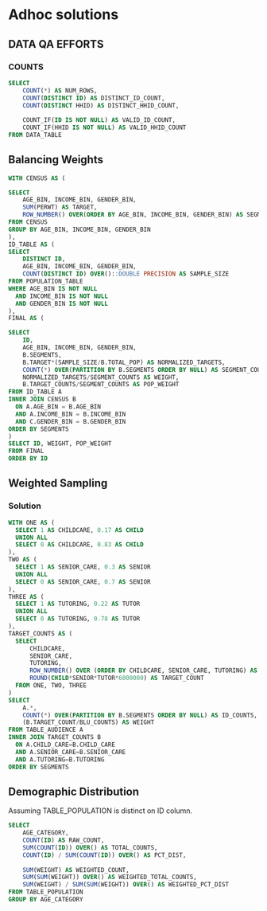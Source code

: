 # Adhoc solutions


## DATA QA EFFORTS

### COUNTS

```sql
SELECT
    COUNT(*) AS NUM_ROWS,
    COUNT(DISTINCT ID) AS DISTINCT_ID_COUNT,
    COUNT(DISTINCT HHID) AS DISTINCT_HHID_COUNT,
    
    COUNT_IF(ID IS NOT NULL) AS VALID_ID_COUNT,
    COUNT_IF(HHID IS NOT NULL) AS VALID_HHID_COUNT
FROM DATA_TABLE
```


## Balancing Weights

```sql
WITH CENSUS AS (

SELECT
    AGE_BIN, INCOME_BIN, GENDER_BIN,
    SUM(PERWT) AS TARGET,
    ROW_NUMBER() OVER(ORDER BY AGE_BIN, INCOME_BIN, GENDER_BIN) AS SEGMENTS
FROM CENSUS
GROUP BY AGE_BIN, INCOME_BIN, GENDER_BIN
),
ID_TABLE AS (
SELECT 
    DISTINCT ID,
    AGE_BIN, INCOME_BIN, GENDER_BIN,
    COUNT(DISTINCT ID) OVER()::DOUBLE PRECISION AS SAMPLE_SIZE
FROM POPULATION_TABLE
WHERE AGE_BIN IS NOT NULL
  AND INCOME_BIN IS NOT NULL
  AND GENDER_BIN IS NOT NULL
),
FINAL AS (

SELECT
    ID,
    AGE_BIN, INCOME_BIN, GENDER_BIN,
    B.SEGMENTS,
    B.TARGET*(SAMPLE_SIZE/B.TOTAL_POP) AS NORMALIZED_TARGETS,
    COUNT(*) OVER(PARTITION BY B.SEGMENTS ORDER BY NULL) AS SEGMENT_COUNTS,
    NORMALIZED_TARGETS/SEGMENT_COUNTS AS WEIGHT,
    B.TARGET_COUNTS/SEGMENT_COUNTS AS POP_WEIGHT
FROM ID_TABLE A
INNER JOIN CENSUS B
  ON A.AGE_BIN = B.AGE_BIN
  AND A.INCOME_BIN = B.INCOME_BIN 
  AND C.GENDER_BIN = B.GENDER_BIN
ORDER BY SEGMENTS
)
SELECT ID, WEIGHT, POP_WEIGHT
FROM FINAL
ORDER BY ID
```


## Weighted Sampling


### Solution


```sql
WITH ONE AS (
  SELECT 1 AS CHILDCARE, 0.17 AS CHILD
  UNION ALL
  SELECT 0 AS CHILDCARE, 0.83 AS CHILD
),
TWO AS (
  SELECT 1 AS SENIOR_CARE, 0.3 AS SENIOR
  UNION ALL
  SELECT 0 AS SENIOR_CARE, 0.7 AS SENIOR
),
THREE AS (
  SELECT 1 AS TUTORING, 0.22 AS TUTOR
  UNION ALL
  SELECT 0 AS TUTORING, 0.78 AS TUTOR
),
TARGET_COUNTS AS (
  SELECT 
      CHILDCARE,
      SENIOR_CARE,
      TUTORING,
      ROW_NUMBER() OVER (ORDER BY CHILDCARE, SENIOR_CARE, TUTORING) AS SEGMENTS,
      ROUND(CHILD*SENIOR*TUTOR*6000000) AS TARGET_COUNT
  FROM ONE, TWO, THREE
)
SELECT
    A.*,
    COUNT(*) OVER(PARTITION BY B.SEGMENTS ORDER BY NULL) AS ID_COUNTS,
    (B.TARGET_COUNT/BLU_COUNTS) AS WEIGHT
FROM TABLE_AUDIENCE A
INNER JOIN TARGET_COUNTS B
  ON A.CHILD_CARE=B.CHILD_CARE
  AND A.SENIOR_CARE=B.SENIOR_CARE
  AND A.TUTORING=B.TUTORING
ORDER BY SEGMENTS

```


## Demographic Distribution

Assuming TABLE_POPULATION is distinct on ID column.

```sql
SELECT
    AGE_CATEGORY, 
    COUNT(ID) AS RAW_COUNT,
    SUM(COUNT(ID)) OVER() AS TOTAL_COUNTS,
    COUNT(ID) / SUM(COUNT(ID)) OVER() AS PCT_DIST,
    
    SUM(WEIGHT) AS WEIGHTED_COUNT,
    SUM(SUM(WEIGHT)) OVER() AS WEIGHTED_TOTAL_COUNTS,
    SUM(WEIGHT) / SUM(SUM(WEIGHT)) OVER() AS WEIGHTED_PCT_DIST
FROM TABLE_POPULATION
GROUP BY AGE_CATEGORY
```








